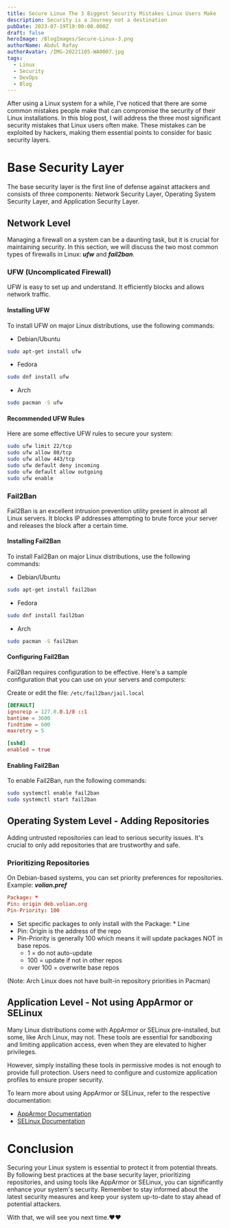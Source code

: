 ```yaml
---
title: Secure Linux The 3 Biggest Security Mistakes Linux Users Make
description: Security is a Journey not a destination
pubDate: 2023-07-19T19:00:00.000Z
draft: false
heroImage: /BlogImages/Secure-Linux-3.png
authorName: Abdul Rafay
authorAvatar: /IMG-20221105-WA0007.jpg
tags:
  - Linux
  - Security
  - DevOps
  - Blog
---
```


After using a Linux system for a while, I've noticed that there are some common mistakes people make that can compromise the security of their Linux installations. In this blog post, I will address the three most significant security mistakes that Linux users often make. These mistakes can be exploited by hackers, making them essential points to consider for basic security layers.

# Base Security Layer

The base security layer is the first line of defense against attackers and consists of three components: Network Security Layer, Operating System Security Layer, and Application Security Layer.

## Network Level

Managing a firewall on a system can be a daunting task, but it is crucial for maintaining security. In this section, we will discuss the two most common types of firewalls in Linux: **_ufw_** and **_fail2ban_**.

### UFW (Uncomplicated Firewall)

UFW is easy to set up and understand. It efficiently blocks and allows network traffic.

#### Installing UFW

To install UFW on major Linux distributions, use the following commands:

- Debian/Ubuntu

```bash
sudo apt-get install ufw
```

- Fedora

```bash
sudo dnf install ufw
```

- Arch

```bash
sudo pacman -S ufw
```

#### Recommended UFW Rules

Here are some effective UFW rules to secure your system:

```bash
sudo ufw limit 22/tcp
sudo ufw allow 80/tcp
sudo ufw allow 443/tcp
sudo ufw default deny incoming
sudo ufw default allow outgoing
sudo ufw enable
```

### Fail2Ban

Fail2Ban is an excellent intrusion prevention utility present in almost all Linux servers. It blocks IP addresses attempting to brute force your server and releases the block after a certain time.

#### Installing Fail2Ban

To install Fail2Ban on major Linux distributions, use the following commands:

- Debian/Ubuntu

```bash
sudo apt-get install fail2ban
```

- Fedora

```bash
sudo dnf install fail2ban
```

- Arch

```bash
sudo pacman -S fail2ban
```

#### Configuring Fail2Ban

Fail2Ban requires configuration to be effective. Here's a sample configuration that you can use on your servers and computers:

Create or edit the file: `/etc/fail2ban/jail.local`

```conf
[DEFAULT]
ignoreip = 127.0.0.1/8 ::1
bantime = 3600
findtime = 600
maxretry = 5

[sshd]
enabled = true
```

#### Enabling Fail2Ban

To enable Fail2Ban, run the following commands:

```bash
sudo systemctl enable fail2ban
sudo systemctl start fail2ban
```

## Operating System Level - Adding Repositories

Adding untrusted repositories can lead to serious security issues. It's crucial to only add repositories that are trustworthy and safe.

### Prioritizing Repositories

On Debian-based systems, you can set priority preferences for repositories. Example: **_volian.pref_**

```conf
Package: *
Pin: origin deb.volian.org
Pin-Priority: 100
```

- Set specific packages to only install with the Package: \* Line
- Pin: Origin is the address of the repo
- Pin-Priority is generally 100 which means it will update packages NOT in base repos.
  - 1 = do not auto-update
  - 100 = update if not in other repos
  - over 100 = overwrite base repos

(Note: Arch Linux does not have built-in repository priorities in Pacman)

## Application Level - Not using AppArmor or SELinux

Many Linux distributions come with AppArmor or SELinux pre-installed, but some, like Arch Linux, may not. These tools are essential for sandboxing and limiting application access, even when they are elevated to higher privileges.

However, simply installing these tools in permissive modes is not enough to provide full protection. Users need to configure and customize application profiles to ensure proper security.

To learn more about using AppArmor or SELinux, refer to the respective documentation:

- [AppArmor Documentation](https://gitlab.com/apparmor/apparmor/-/wikis/Documentation)
- [SELinux Documentation](https://access.redhat.com/documentation/en-us/red_hat_enterprise_linux/7/html/selinux_users_and_administrators_guide/index)

# Conclusion

Securing your Linux system is essential to protect it from potential threats. By following best practices at the base security layer, prioritizing repositories, and using tools like AppArmor or SELinux, you can significantly enhance your system's security. Remember to stay informed about the latest security measures and keep your system up-to-date to stay ahead of potential attackers.

With that, we will see you next time.❤️❤️
